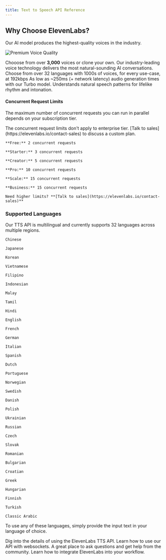 ```yaml
---
title: Text to Speech API Reference
---
```


## Why Choose ElevenLabs?

Our AI model produces the highest-quality voices in the industry.

<Card title="Premium Voice Quality">
  <img src="https://fern-image-hosting.s3.us-east-1.amazonaws.com/elevenlabs/voices.webp" alt="Premium Voice Quality" />
  
  Chooose from over **3,000** voices or clone your own. Our industry-leading
  voice technology delivers the most natural-sounding AI conversations.
</Card>
<Card title="32 Languages" horizontal="true">
  Choose from over 32 languages with 1000s of voices, for every use-case, at
  192kbps
</Card>
<Card title="Ultra-low latency" horizontal>
  As low as ~250ms (+ network latency) audio generation times with our Turbo
  model.
</Card>
<Card title="Natural Prosody" horizontal>
  Understands natural speech patterns for lifelike rhythm and intonation.
</Card>

#### Concurrent Request Limits

The maximum number of concurrent requests you can run in parallel depends on your subscription tier.

<Note>
  The concurrent request limits don't apply to enterprise tier. [Talk to
  sales](https://elevenlabs.io/contact-sales) to discuss a custom plan.
</Note>

<CardGroup cols={2}>
  <Card title="Free & Starter" horizontal>

    **Free:** 2 concurrent requests
    
    **Starter:** 3 concurrent requests

  </Card>
  <Card title="Creator & Pro" horizontal>

    **Creator:** 5 concurrent requests
    
    **Pro:** 10 concurrent requests

  </Card>
  <Card title="Scale & Business" horizontal>

    **Scale:** 15 concurrent requests
    
    **Business:** 15 concurrent requests

  </Card>
  <Card title="Enterprise" horizontal href="https://elevenlabs.io/contact-sales">

    Need higher limits? **[Talk to sales](https://elevenlabs.io/contact-sales)**

  </Card>
</CardGroup>

### Supported Languages

Our TTS API is multilingual and currently supports 32 languages across multiple regions.

<CardGroup cols={3}>
  <Card title="Asia & Pacific" horizontal>

    Chinese
    
    Japanese
    
    Korean
    
    Vietnamese
    
    Filipino
    
    Indonesian
    
    Malay 
    
    Tamil
    
    Hindi

  </Card>
  <Card title="Europe (West)" horizontal>

    English
    
    French
    
    German
    
    Italian
    
    Spanish
    
    Dutch
    
    Portuguese  
    
    Norwegian
    
    Swedish
    
    Danish

  </Card>
  <Card title="Europe (East)" horizontal>

    Polish
    
    Ukrainian
    
    Russian
    
    Czech
    
    Slovak
    
    Romanian
    
    Bulgarian
    
    Croatian
    
    Greek
    
    Hungarian
    
    Finnish
    
    Turkish
    
    Classic Arabic

  </Card>
</CardGroup>

To use any of these languages, simply provide the input text in your language of choice.

<CardGroup cols={2}>
  <Card
    title="Streaming API"
    icon="regular book-open-cover"
    href="/api-reference/streaming"
  >
    Dig into the details of using the ElevenLabs TTS API.
  </Card>
  <Card title="Websockets" icon="regular comments" href="/api-reference/websockets">
    Learn how to use our API with websockets.
  </Card>
  <Card
    title="Join Our Discord"
    icon="brands discord"
    href="https://discord.gg/elevenlabs"
  >
    A great place to ask questions and get help from the community.
  </Card>
  <Card
    title="Integration Guides"
    icon="regular rectangle-pro"
    href="/developer-guides/how-to-use-tts-with-streaming"
  >
    Learn how to integrate ElevenLabs into your workflow.
  </Card>
</CardGroup>